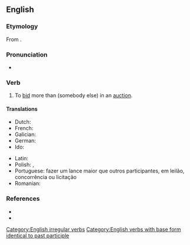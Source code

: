 ==English==

===Etymology===
From {{prefix|en|out|bid}}.

===Pronunciation===
* {{IPA|/aʊtˈbɪd/|lang=en}}

===Verb===
{{en-verb|outbids|outbidding|outbid|outbid|past_ptc2=outbidden}}

# {{lb|en|transitive}} To [[bid]] more than (somebody else) in an [[auction]].

====Translations====
{{trans-top|To bid more than somebody else}}
* Dutch: {{t+|nl|overbieden}}
* French: {{t+|fr|surenchérir}}
* Galician: {{t|gl|poxar}}
* German: {{t+|de|überbieten}}
* Ido: {{t|io|superaucionar}}
{{trans-mid}}
* Latin: {{t+|la|adiciō}}
* Polish: {{t|pl|przelicytować|pf}}, {{t|pl|przelicytowywać|impf}}
* Portuguese: fazer um lance maior que outros participantes, em leilão, concorrência ou licitação
* Romanian: {{t+|ro|supralicita}}
{{trans-bottom}}

===References===
* {{R:Century 1911}}
* {{R:Webster 1913}}

[[Category:English irregular verbs]]
[[Category:English verbs with base form identical to past participle]]